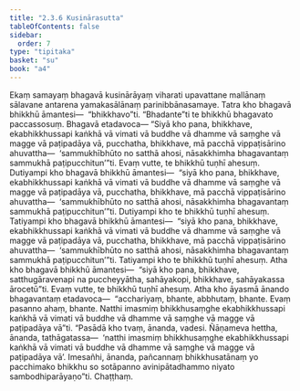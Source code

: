 ```yaml
---
title: "2.3.6 Kusinārasutta"
tableOfContents: false
sidebar:
  order: 7
type: "tipitaka"
basket: "su"
book: "a4"
---
```



<DynamicBreadcrumb />

<Division number="76" book="a4" bookNo="15" page="391">

<Paragraph number="541" book="a4">
Ekaṃ samayaṃ bhagavā kusinārāyaṃ viharati upavattane mallānaṃ sālavane antarena yamakasālānaṃ parinibbānasamaye. Tatra kho bhagavā bhikkhū āmantesi—  “bhikkhavo”ti. “Bhadante”ti te bhikkhū bhagavato paccassosuṃ. Bhagavā etadavoca—
</Paragraph>

<Paragraph number="542" book="a4">
“Siyā kho pana, bhikkhave, ekabhikkhussapi kaṅkhā vā vimati vā buddhe vā dhamme vā saṃghe vā magge vā paṭipadāya vā, pucchatha, bhikkhave, mā pacchā vippaṭisārino ahuvattha—  ‘sammukhībhūto no satthā ahosi, nāsakkhimha bhagavantaṃ sammukhā paṭipucchitun’”ti. Evaṃ vutte, te bhikkhū tuṇhī ahesuṃ.
</Paragraph>

<Paragraph number="543" book="a4">
Dutiyampi kho bhagavā bhikkhū āmantesi—  “siyā kho pana, bhikkhave, ekabhikkhussapi kaṅkhā vā vimati vā buddhe vā dhamme vā saṃghe vā magge vā paṭipadāya vā, pucchatha, bhikkhave, mā pacchā vippaṭisārino ahuvattha—  ‘sammukhībhūto no satthā ahosi, nāsakkhimha bhagavantaṃ sammukhā paṭipucchitun’”ti. Dutiyampi kho te bhikkhū tuṇhī ahesuṃ.
</Paragraph>

<Paragraph number="544" book="a4">
Tatiyampi kho bhagavā bhikkhū āmantesi—  “siyā kho pana, bhikkhave, ekabhikkhussapi kaṅkhā vā vimati vā buddhe vā dhamme vā saṃghe vā magge vā paṭipadāya vā, pucchatha, bhikkhave, mā pacchā vippaṭisārino ahuvattha—  ‘sammukhībhūto no satthā ahosi, nāsakkhimha bhagavantaṃ sammukhā paṭipucchitun’”ti. Tatiyampi kho te bhikkhū tuṇhī ahesuṃ.
</Paragraph>

<Paragraph number="545" book="a4">
Atha kho bhagavā bhikkhū āmantesi—  “siyā kho pana, bhikkhave, satthugāravenapi na puccheyyātha, sahāyakopi, bhikkhave, sahāyakassa ārocetū”ti. Evaṃ vutte, te bhikkhū tuṇhī ahesuṃ. Atha kho āyasmā ānando bhagavantaṃ etadavoca—  “acchariyaṃ, bhante, abbhutaṃ, bhante. Evaṃ pasanno ahaṃ, bhante. Natthi imasmiṃ bhikkhusaṃghe ekabhikkhussapi kaṅkhā vā vimati vā buddhe vā dhamme vā saṃghe vā magge vā paṭipadāya vā”ti.
</Paragraph>

<Paragraph number="546" book="a4">
“Pasādā kho tvaṃ, ānanda, vadesi. Ñāṇameva hettha, ānanda, tathāgatassa—  ‘natthi imasmiṃ bhikkhusaṃghe ekabhikkhussapi kaṅkhā vā vimati vā buddhe vā dhamme vā saṃghe vā magge vā paṭipadāya vā’. Imesañhi, ānanda, pañcannaṃ bhikkhusatānaṃ yo pacchimako bhikkhu so sotāpanno avinipātadhammo niyato sambodhiparāyaṇo”ti.

</Paragraph>
</Division>

<Paragraph number="547" type="center" book="a4">
Chaṭṭhaṃ.
</Paragraph>